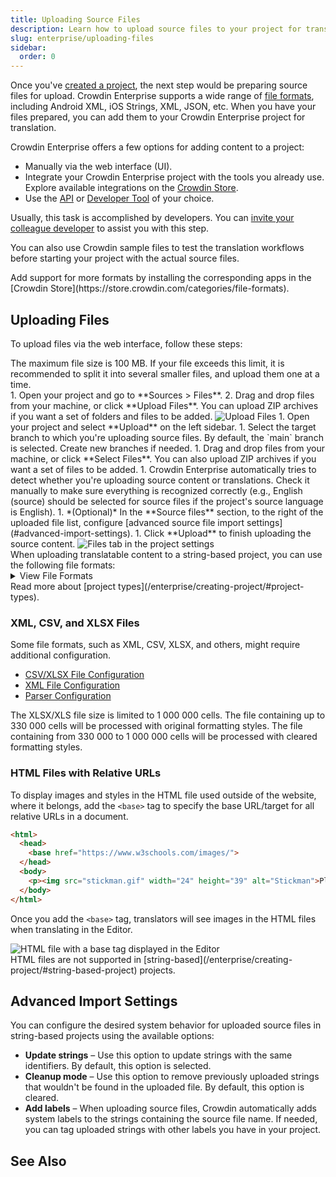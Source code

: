 ```yaml
---
title: Uploading Source Files
description: Learn how to upload source files to your project for translation
slug: enterprise/uploading-files
sidebar:
  order: 0
---
```



Once you've [created a project](/enterprise/creating-project/), the next step would be preparing source files for upload. Crowdin Enterprise supports a wide range of [file formats](/enterprise/supported-formats/), including Android XML, iOS Strings, XML, JSON, etc. When you have your files prepared, you can add them to your Crowdin Enterprise project for translation.

Crowdin Enterprise offers a few options for adding content to a project:

* Manually via the web interface (UI).
* Integrate your Crowdin Enterprise project with the tools you already use. Explore available integrations on the [Crowdin Store](https://store.crowdin.com/).
* Use the [API](/developer/api/) or [Developer Tool](/developer/dev-tools/) of your choice.

Usually, this task is accomplished by developers. You can [invite your colleague developer](/enterprise/inviting-people/) to assist you with this step.

You can also use Crowdin sample files to test the translation workflows before starting your project with the actual source files.

<Aside type="tip">
  Add support for more formats by installing the corresponding apps in the [Crowdin Store](https://store.crowdin.com/categories/file-formats).
</Aside>

## Uploading Files

To upload files via the web interface, follow these steps:

<Aside>
  The maximum file size is 100 MB. If your file exceeds this limit, it is recommended to split it into several smaller files, and upload them one at a time.
</Aside>

<Tabs syncKey="projectType">
  <TabItem label="File-based project">
    <Steps>
      1. Open your project and go to **Sources > Files**.
      2. Drag and drop files from your machine, or click **Upload Files**. You can upload ZIP archives if you want a set of folders and files to be added. <Image src={uploadFiles} alt="Upload Files" />
    </Steps>
  </TabItem>
  <TabItem label="String-based project">
    <Steps>
      1. Open your project and select **Upload** on the left sidebar.
      1. Select the target branch to which you're uploading source files. By default, the `main` branch is selected. Create new branches if needed.
      1. Drag and drop files from your machine, or click **Select Files**. You can also upload ZIP archives if you want a set of files to be added.
      1. Crowdin Enterprise automatically tries to detect whether you're uploading source content or translations. Check it manually to make sure everything is recognized correctly (e.g., English (source) should be selected for source files if the project's source language is English).
      1. *(Optional)* In the **Source files** section, to the right of the uploaded file list, configure [advanced source file import settings](#advanced-import-settings).
      1. Click **Upload** to finish uploading the source content. <Image src={uploadFilesSB} alt="Files tab in the project settings" />
    </Steps>
  </TabItem>
</Tabs>

<Aside title="String-Based Projects">
  When uploading translatable content to a string-based project, you can use the following file formats:

  <details>
    <summary>View File Formats</summary>
    <Include file="sb-file-formats.mdx" />
  </details>
</Aside>

<ReadMore>
  Read more about [project types](/enterprise/creating-project/#project-types).
</ReadMore>

### XML, CSV, and XLSX Files

Some file formats, such as XML, CSV, XLSX, and others, might require additional configuration.

* [CSV/XLSX File Configuration](/enterprise/csv-xlsx-configuration/)
* [XML File Configuration](/enterprise/xml-configuration/)
* [Parser Configuration](/enterprise/project-settings/parser-configuration/)

<Aside type="caution" title="Limitations">
  The XLSX/XLS file size is limited to 1 000 000 cells. The file containing up to 330 000 cells will be processed with original formatting styles. The file containing from 330 000 to 1 000 000 cells will be processed with cleared formatting styles.
</Aside>

### HTML Files with Relative URLs

To display images and styles in the HTML file used outside of the website, where it belongs, add the `<base>` tag to specify the base URL/target for all relative URLs in a document.

```html wrap
<html>
  <head>
    <base href="https://www.w3schools.com/images/">
  </head>
  <body>
    <p><img src="stickman.gif" width="24" height="39" alt="Stickman">Please note that we only specified a relative address for the image. Since we specified a base URL in the head section, the browser will look for the image at "https://www.w3schools.com/images/stickman.gif".</p>
  </body>
</html>
```

Once you add the `<base>` tag, translators will see images in the HTML files when translating in the Editor.

<Image src={baseHtmlEditor} alt="HTML file with a base tag displayed in the Editor" />

<Aside type="caution" title="Limitations">
  HTML files are not supported in [string-based](/enterprise/creating-project/#string-based-project) projects.
</Aside>

## Advanced Import Settings

You can configure the desired system behavior for uploaded source files in string-based projects using the available options:

* **Update strings** &ndash; Use this option to update strings with the same identifiers. By default, this option is selected.
* **Cleanup mode** &ndash; Use this option to remove previously uploaded strings that wouldn't be found in the uploaded file. By default, this option is cleared.
* **Add labels** &ndash; When uploading source files, Crowdin automatically adds system labels to the strings containing the source file name. If needed, you can tag uploaded strings with other labels you have in your project.

## See Also

<CardGrid>
  <LinkCard
    title="Uploading Existing Translations"
    description="Learn how to upload existing translations to your project."
    href="/enterprise/uploading-translations/"
  />
  <LinkCard
    title="File Management"
    description="Manage and configure source files in your project."
    href="/enterprise/file-management/"
  />
  <LinkCard
    title="Versions Management"
    description="Learn how to manage different versions of your project."
    href="/enterprise/version-management/"
  />
  <LinkCard
    title="Import Settings"
    description="Configure how placeholders, duplicates, and word counts are handled."
    href="/enterprise/project-settings/import/"
  />
</CardGrid>
